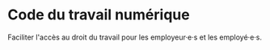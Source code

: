 


# Code du travail numérique

Faciliter l'accès au droit du travail pour les employeur·e·s et les employé·e·s.
